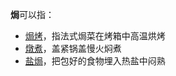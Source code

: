 {{Wiktionary|焗}}
'''焗'''可以指：

*[[焗烤|焗烤]]，指法式焗菜在烤箱中高温烘烤
*[[燉煮|燉煮]]，盖紧锅盖慢火焖煮
*[[盐焗|盐焗]]，把包好的食物埋入热盐中闷熟

{{Disambig|Cat=一字消歧义}}